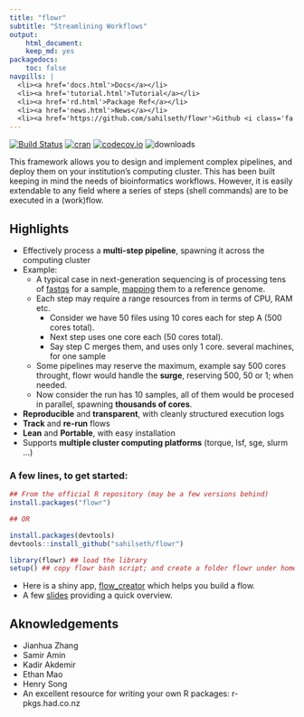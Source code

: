 ```yaml
---
title: "flowr"
subtitle: "Streamlining Workflows"
output: 
    html_document: 
    keep_md: yes
packagedocs:
    toc: false
navpills: |
  <li><a href='docs.html'>Docs</a></li>
  <li><a href='tutorial.html'>Tutorial</a></li>
  <li><a href='rd.html'>Package Ref</a></li>
  <li><a href='news.html'>News</a></li>
  <li><a href='https://github.com/sahilseth/flowr'>Github <i class='fa fa-github'></i></a></li>
---
```



[![Build Status](https://travis-ci.org/sahilseth/flowr.svg?branch=master)](https://travis-ci.org/sahilseth/flowr)
[![cran](http://www.r-pkg.org/badges/version/flowr)](http://cran.rstudio.com/web/packages/flowr/index.html)
[![codecov.io](http://codecov.io/github/sahilseth/flowr/coverage.svg?branch=devel)](http://codecov.io/github/sahilseth/flowr?branch=devel)
![downloads](http://cranlogs.r-pkg.org/badges/grand-total/flowr)


This framework allows you to design and implement complex pipelines, and
deploy them on your institution's computing cluster. This has been built
keeping in mind the needs of bioinformatics workflows. However, it is
easily extendable to any field where a series of steps (shell commands)
are to be executed in a (work)flow.

Highlights
----------

- Effectively process a **multi-step pipeline**, spawning it
across the computing cluster
- Example: 
	- A typical case in next-generation sequencing is of processing tens of
   [fastqs](http://en.wikipedia.org/wiki/FASTQ_format) for a sample,
   [mapping](http://en.wikipedia.org/wiki/Sequence_alignment) them to a reference genome.
	- Each step may require a range resources from in terms of CPU, RAM etc.
		- Consider we have 50 files using 10 cores each for step A (500 cores total).
		- Next step uses one core each (50 cores total).
		- Say step C merges them, and uses only 1 core.
     several machines, for one sample
	- Some pipelines may reserve the maximum, example say 500 cores throught, 
	flowr would handle the **surge**, reserving 500, 50 or 1; when needed.
	- Now consider the run has 10 samples, all of them would be procesed in
	 parallel, spawning **thousands of cores**.
-   **Reproducible** and **transparent**, with cleanly structured execution logs
-   **Track** and **re-run** flows
-   **Lean** and **Portable**, with easy installation
-   Supports **multiple cluster computing platforms** (torque, lsf, sge, slurm ...)

### A few lines, to get started:

``` r
## From the official R repository (may be a few versions behind)
install.packages("flowr")

## OR

install.packages(devtools)
devtools::install_github("sahilseth/flowr")

library(flowr) ## load the library
setup() ## copy flowr bash script; and create a folder flowr under home.
```

-   Here is a shiny app,
    [flow\_creator](https://sseth.shinyapps.io/flow_creator) which helps
    you build a flow.
-   A few [slides](http://sahilseth.github.io/slides/flowrintro)
    providing a quick overview.



Aknowledgements
---------------

-   Jianhua Zhang
-   Samir Amin
-   Kadir Akdemir
-   Ethan Mao
-   Henry Song
-   An excellent resource for writing your own R packages:
    r-pkgs.had.co.nz

<!--why this license http://kbroman.org/pkg_primer/pages/licenses.html -->
